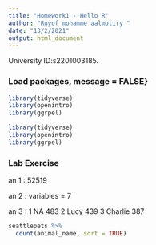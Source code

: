 ```yaml
---
title: "Homework1 - Hello R"
author: "Ruyof mohamme aalmotiry "
date: "13/2/2021"
output: html_document
---
```


University ID:s2201003185.

### Load packages, message = FALSE}

```r
library(tidyverse)
library(openintro)
library(ggrpel)
```



```r
library(tidyverse)
library(openintro)
library(ggrpel)

```


### Lab Exercise

an 1 :
52519

an 2 :
variables = 7

an 3 :
1 NA            483
2 Lucy          439
3 Charlie       387

```r
seattlepets %>% 
  count(animal_name, sort = TRUE)
```




